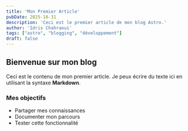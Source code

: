 ```yaml
---
title: 'Mon Premier Article'
pubDate: 2025-10-31
description: 'Ceci est le premier article de mon blog Astro.'
author: 'Idris Chahraoui'
tags: ["astro", "blogging", "développement"]
draft: false
---
```


## Bienvenue sur mon blog

Ceci est le contenu de mon premier article. Je peux écrire du texte ici en utilisant la syntaxe **Markdown**.

### Mes objectifs

* Partager mes connaissances
* Documenter mon parcours
* Tester cette fonctionnalité